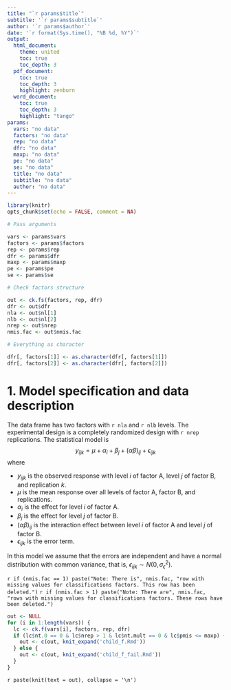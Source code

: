 ```yaml
---
title: "`r params$title`"
subtitle: '`r params$subtitle`'
author: '`r params$author`'
date: '`r format(Sys.time(), "%B %d, %Y")`'
output: 
  html_document:
    theme: united
    toc: true
    toc_depth: 3
  pdf_document:
    toc: true
    toc_depth: 3
    highlight: zenburn
  word_document:
    toc: true
    toc_depth: 3
    highlight: "tango"
params:
  vars: "no data"
  factors: "no data"
  rep: "no data"
  dfr: "no data"
  maxp: "no data"
  pe: "no data"
  se: "no data"
  title: "no data"
  subtitle: "no data"
  author: "no data"
---
```


```r
library(knitr)
opts_chunk$set(echo = FALSE, comment = NA)
```

```r
# Pass arguments

vars <- params$vars
factors <- params$factors
rep <- params$rep
dfr <- params$dfr
maxp <- params$maxp
pe <- params$pe
se <- params$se

# Check factors structure

out <- ck.fs(factors, rep, dfr)
dfr <- out$dfr
nla <- out$nl[1]
nlb <- out$nl[2]
nrep <- out$nrep
nmis.fac <- out$nmis.fac

# Everything as character

dfr[, factors[1]] <- as.character(dfr[, factors[1]])
dfr[, factors[2]] <- as.character(dfr[, factors[2]])
```

# 1. Model specification and data description

The data frame has two factors with `r nla` and `r nlb` levels. The experimental design is a completely randomized design with `r nrep` replications. The statistical model is
$$
y_{ijk} = \mu + \alpha_i + \beta_j + (\alpha\beta)_{ij} + \epsilon_{ijk}
$$
where

* $y_{ijk}$ is the observed response with level $i$ of factor A, level $j$ of factor B, and replication $k$.
* $\mu$ is the mean response over all levels of factor A, factor B, and replications.
* $\alpha_i$ is the effect for level $i$ of factor A.
* $\beta_j$ is the effect for level $j$ of factor B.
* $(\alpha\beta)_{ij}$ is the interaction effect between level $i$ of factor A and level $j$ of factor B.
* $\epsilon_{ijk}$ is the error term.

In this model we assume that the errors are independent and have a normal distribution with common variance, that is, $\epsilon_{ijk} \sim N(0,\sigma_{\epsilon}^2)$.

`r if (nmis.fac == 1) paste("Note: There is", nmis.fac, "row with missing values for classifications factors. This row has been deleted.")`
`r if (nmis.fac > 1) paste("Note: There are", nmis.fac, "rows with missing values for classifications factors. These rows have been deleted.")`

```r
out <- NULL
for (i in 1:length(vars)) {
  lc <- ck.f(vars[i], factors, rep, dfr)
  if (lc$nt.0 == 0 & lc$nrep > 1 & lc$nt.mult == 0 & lc$pmis <= maxp) {
    out <- c(out, knit_expand('child_f.Rmd'))
  } else {
    out <- c(out, knit_expand('child_f_fail.Rmd'))
  }
}
```

`r paste(knit(text = out), collapse = '\n')`
